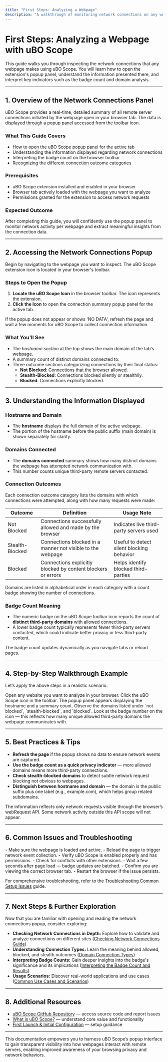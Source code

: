 ```yaml
---
title: "First Steps: Analyzing a Webpage"
description: "A walkthrough of monitoring network connections on any webpage, including how to open the popup, what information is shown, and how to interpret the badge count and domain analysis."
---
```


# First Steps: Analyzing a Webpage with uBO Scope

This guide walks you through inspecting the network connections that any webpage makes using uBO Scope. You will learn how to open the extension's popup panel, understand the information presented there, and interpret key indicators such as the badge count and domain analysis.

---

## 1. Overview of the Network Connections Panel

uBO Scope provides a real-time, detailed summary of all remote server connections initiated by the webpage open in your browser tab. The data is displayed through a popup panel accessed from the toolbar icon.

### What This Guide Covers
- How to open the uBO Scope popup panel for the active tab
- Understanding the information displayed regarding network connections
- Interpreting the badge count on the browser toolbar
- Recognizing the different connection outcome categories

### Prerequisites
- uBO Scope extension installed and enabled in your browser
- Browser tab actively loaded with the webpage you want to analyze
- Permissions granted for the extension to access network requests

### Expected Outcome
After completing this guide, you will confidently use the popup panel to monitor network activity per webpage and extract meaningful insights from the connection data.

---

## 2. Accessing the Network Connections Popup

Begin by navigating to the webpage you want to inspect. The uBO Scope extension icon is located in your browser's toolbar.

### Steps to Open the Popup
1. **Locate the uBO Scope Icon** in the browser toolbar. The icon represents the extension.
2. **Click the Icon** to open the connection summary popup panel for the active tab.

<Tip>
If the popup does not appear or shows 'NO DATA', refresh the page and wait a few moments for uBO Scope to collect connection information.
</Tip>

### What You’ll See
- The _hostname section_ at the top shows the main domain of the tab's webpage.
- A summary count of distinct domains connected to.
- Three outcome sections categorizing connections by their final status:
  - **Not Blocked**: Connections that the browser allowed.
  - **Stealth-Blocked**: Connections blocked silently or stealthily.
  - **Blocked**: Connections explicitly blocked.

---

## 3. Understanding the Information Displayed

### Hostname and Domain
- The **hostname** displays the full domain of the active webpage.
- The portion of the hostname before the public suffix (main domain) is shown separately for clarity.

### Domains Connected
- The **domains connected** summary shows how many distinct domains the webpage has attempted network communication with.
- This number counts unique third-party remote servers contacted.

### Connection Outcomes
Each connection outcome category lists the domains with which connections were attempted, along with how many requests were made:

| Outcome          | Definition                                                    | Usage Note                                    |
|------------------|---------------------------------------------------------------|-----------------------------------------------|
| Not Blocked      | Connections successfully allowed and made by the browser      | Indicates live third-party servers used       |
| Stealth-Blocked  | Connections blocked in a manner not visible to the webpage    | Useful to detect silent blocking behavior     |
| Blocked          | Connections explicitly blocked by content blockers or errors  | Helps identify blocked third-parties          |

Domains are listed in alphabetical order in each category with a count badge showing the number of connections.

### Badge Count Meaning
- The numeric badge on the uBO Scope toolbar icon reports the count of **distinct third-party domains** with allowed connections.
- A lower badge count typically represents fewer third-party servers contacted, which could indicate better privacy or less third-party content.

<Info>
The badge count updates dynamically as you navigate tabs or reload pages.
</Info>

---

## 4. Step-by-Step Walkthrough Example

Let’s apply the above steps in a realistic scenario.

<Steps>
<Step title="Navigate to Your Webpage">
Open any website you want to analyze in your browser.
</Step>
<Step title="Open uBO Scope Popup">
Click the uBO Scope icon in the toolbar. The popup panel appears displaying the hostname and a summary count.
</Step>
<Step title="Review Connection Categories">
Observe the domains listed under `not blocked`, `stealth-blocked`, and `blocked`.
</Step>
<Step title="Interpret Badge Count">
Look at the badge number on the icon — this reflects how many unique allowed third-party domains the webpage communicates with.
</Step>
</Steps>

---

## 5. Best Practices & Tips

- **Refresh the page** if the popup shows no data to ensure network events are captured.
- **Use the badge count as a quick privacy indicator** — more allowed domains means more third-party connections.
- **Check stealth-blocked domains** to detect subtle network request blocking not obvious to webpages.
- **Distinguish between hostname and domain** — the domain is the public suffix plus one label (e.g., example.com), which helps group related subdomains.

<Warning>
The information reflects only network requests visible through the browser’s webRequest API. Some network activity outside this API scope will not appear.
</Warning>

---

## 6. Common Issues and Troubleshooting

<AccordionGroup title="Troubleshooting Network Connections Popup">
<Accordion title="Popup Shows 'NO DATA' or Is Blank">
- Make sure the webpage is loaded and active.
- Reload the page to trigger network event collection.
- Verify uBO Scope is enabled properly and has permissions.
- Check for conflicts with other extensions.
</Accordion>
<Accordion title="Badge Count Does Not Update">
- Wait a few seconds after page load — badge updates are batched.
- Confirm you are viewing the correct browser tab.
- Restart the browser if the issue persists.
</Accordion>
</AccordionGroup>

For comprehensive troubleshooting, refer to the [Troubleshooting Common Setup Issues](../../getting-started/getting-to-first-results/troubleshooting-common-setup-issues.mdx) guide.

---

## 7. Next Steps & Further Exploration

Now that you are familiar with opening and reading the network connections popup, consider exploring:

- **Checking Network Connections in Depth:** Explore how to validate and analyze connections on different sites ([Checking Network Connections Guide](../../getting-started/getting-to-first-results/checking-network-connections.mdx))
- **Understanding Connection Types:** Learn the meaning behind allowed, blocked, and stealth outcomes ([Domain Connection Types](../../overview/core-concepts-and-key-ideas/domain-connection-types.mdx))
- **Interpreting Badge Counts:** Gain deeper insights into the badge's significance and its implications ([Interpreting the Badge Count and Results](../../guides/usage-patterns/interpreting-badge-counts.mdx))
- **Usage Scenarios:** Discover real-world applications and use cases ([Common Use Cases and Scenarios](../../overview/use-cases-and-users/common-use-cases.mdx))

---

## 8. Additional Resources
- [uBO Scope GitHub Repository](https://github.com/gorhill/uBO-Scope) — access source code and report issues
- [What is uBO Scope?](../../overview/introduction-and-value/what-is-ubo-scope.mdx) — understand core value and functionality
- [First Launch & Initial Configuration](../../getting-started/setup-installation/first-launch-and-initial-configuration.mdx) — setup guidance


---

This documentation empowers you to harness uBO Scope’s popup interface to gain transparent visibility into how webpages interact with remote servers, enabling improved awareness of your browsing privacy and network behaviors.
